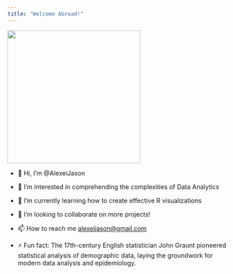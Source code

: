 ```yaml
---
title: "Welcome Abroad!"
---
```


![](images/output-onlinegiftools.gif){fig-align="center" width="300"}

-   👋 Hi, I’m \@AlexeiJason

-   👀 I’m interested in comprehending the complexities of Data Analytics

-   🌱 I’m currently learning how to create effective R visualizations

-   💞️ I’m looking to collaborate on more projects!

-   📫 How to reach me [alexeijason\@gmail.com](mailto:alexeijason@gmail.com)

-   ⚡ Fun fact: The 17th-century English statistician John Graunt pioneered statistical analysis of demographic data, laying the groundwork for modern data analysis and epidemiology.
